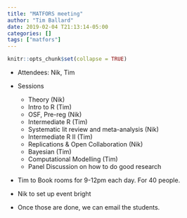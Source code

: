 ```yaml
---
title: "MATFORS meeting"
author: "Tim Ballard"
date: 2019-02-04 T21:13:14-05:00
categories: []
tags: ["matfors"]
---
```


```r
knitr::opts_chunk$set(collapse = TRUE)
```

* Attendees: Nik, Tim

* Sessions
  * Theory (Nik)
  * Intro to R (Tim)
  * OSF, Pre-reg (Nik)
  * Intermediate R (Tim)
  * Systematic lit review and meta-analysis (Nik)
  * Intermediate R II (Tim)
  * Replications & Open Collaboration (Nik)
  * Bayesian (Tim)
  * Computational Modelling (Tim)
  * Panel Discussion on how to do good research
  
* Tim to Book rooms for 9-12pm each day. For 40 people.
* Nik to set up event bright
* Once those are done, we can email the students.
  
